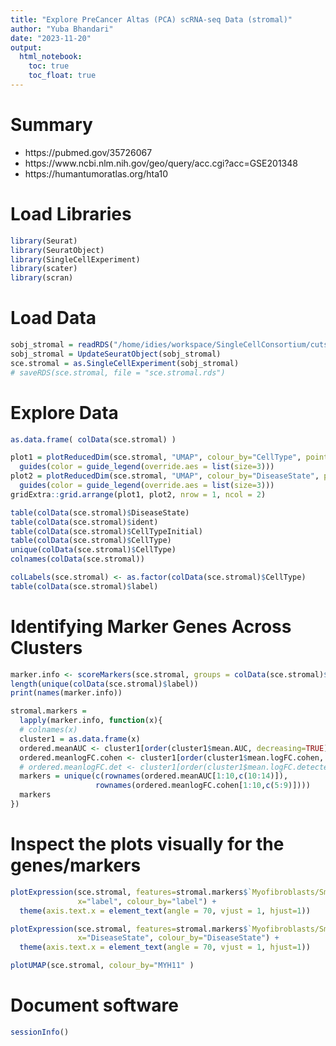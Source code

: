 ```yaml
---
title: "Explore PreCancer Altas (PCA) scRNA-seq Data (stromal)"
author: "Yuba Bhandari"
date: "2023-11-20"
output:
  html_notebook:
    toc: true
    toc_float: true
---
```


# Summary

- https://pubmed.gov/35726067
- https://www.ncbi.nlm.nih.gov/geo/query/acc.cgi?acc=GSE201348
- https://humantumoratlas.org/hta10

# Load Libraries

```r
library(Seurat)
library(SeuratObject)
library(SingleCellExperiment)
library(scater)
library(scran)
```

# Load Data

```r
sobj_stromal = readRDS("/home/idies/workspace/SingleCellConsortium/cutsort/cofest-2024/data/singlecell/Final_scHTAN_colon_stromal_220213.rds")
sobj_stromal = UpdateSeuratObject(sobj_stromal)
sce.stromal = as.SingleCellExperiment(sobj_stromal)
# saveRDS(sce.stromal, file = "sce.stromal.rds")
```

# Explore Data

```r
as.data.frame( colData(sce.stromal) )
```

```r
plot1 = plotReducedDim(sce.stromal, "UMAP", colour_by="CellType", point_size = 0.5) +
  guides(color = guide_legend(override.aes = list(size=3)))
plot2 = plotReducedDim(sce.stromal, "UMAP", colour_by="DiseaseState", point_size = 0.5) +
  guides(color = guide_legend(override.aes = list(size=3)))
gridExtra::grid.arrange(plot1, plot2, nrow = 1, ncol = 2)
```

```r
table(colData(sce.stromal)$DiseaseState)
table(colData(sce.stromal)$ident)
table(colData(sce.stromal)$CellTypeInitial)
table(colData(sce.stromal)$CellType)
unique(colData(sce.stromal)$CellType)
colnames(colData(sce.stromal))

colLabels(sce.stromal) <- as.factor(colData(sce.stromal)$CellType)
table(colData(sce.stromal)$label)
```

# Identifying Marker Genes Across Clusters

```r
marker.info <- scoreMarkers(sce.stromal, groups = colData(sce.stromal)$label)
length(unique(colData(sce.stromal)$label))
print(names(marker.info))
```

```r
stromal.markers = 
  lapply(marker.info, function(x){
  # colnames(x)
  cluster1 = as.data.frame(x)
  ordered.meanAUC <- cluster1[order(cluster1$mean.AUC, decreasing=TRUE),]
  ordered.meanlogFC.cohen <- cluster1[order(cluster1$mean.logFC.cohen, decreasing=TRUE),]
  # ordered.meanlogFC.det <- cluster1[order(cluster1$mean.logFC.detected, decreasing=TRUE),]
  markers = unique(c(rownames(ordered.meanAUC[1:10,c(10:14)]), 
                   rownames(ordered.meanlogFC.cohen[1:10,c(5:9)])))  
  markers
})
```

# Inspect the plots visually for the genes/markers

```r
plotExpression(sce.stromal, features=stromal.markers$`Myofibroblasts/Smooth Muscle 1`,
               x="label", colour_by="label") +
  theme(axis.text.x = element_text(angle = 70, vjust = 1, hjust=1))
```

```r
plotExpression(sce.stromal, features=stromal.markers$`Myofibroblasts/Smooth Muscle 1`,
               x="DiseaseState", colour_by="DiseaseState") +
  theme(axis.text.x = element_text(angle = 70, vjust = 1, hjust=1))
```

```r
plotUMAP(sce.stromal, colour_by="MYH11" )
```

# Document software

```r
sessionInfo()
```

